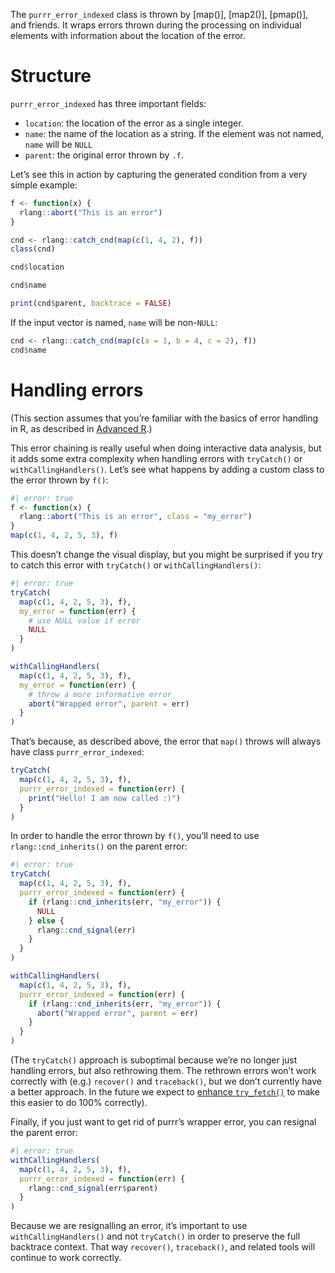 The `purrr_error_indexed` class is thrown by [map()], [map2()], [pmap()], and friends.
It wraps errors thrown during the processing on individual elements with information about the location of the error.

# Structure

`purrr_error_indexed` has three important fields:

-   `location`: the location of the error as a single integer.
-   `name`: the name of the location as a string. If the element was not named, `name` will be `NULL`
-   `parent`: the original error thrown by `.f`.

Let's see this in action by capturing the generated condition from a very simple example:

```r
f <- function(x) {
  rlang::abort("This is an error")
} 

cnd <- rlang::catch_cnd(map(c(1, 4, 2), f))
class(cnd)

cnd$location

cnd$name

print(cnd$parent, backtrace = FALSE)
```

If the input vector is named, `name` will be non-`NULL`:

```r
cnd <- rlang::catch_cnd(map(c(a = 1, b = 4, c = 2), f))
cnd$name
```

# Handling errors

(This section assumes that you're familiar with the basics of error handling in R, as described in [Advanced R](https://adv-r.hadley.nz/conditions.html).)

This error chaining is really useful when doing interactive data analysis, but it adds some extra complexity when handling errors with `tryCatch()` or `withCallingHandlers()`.
Let's see what happens by adding a custom class to the error thrown by `f()`:

```r
#| error: true 
f <- function(x) {
  rlang::abort("This is an error", class = "my_error")
} 
map(c(1, 4, 2, 5, 3), f)
```

This doesn't change the visual display, but you might be surprised if you try to catch this error with `tryCatch()` or `withCallingHandlers()`:

```r
#| error: true
tryCatch(
  map(c(1, 4, 2, 5, 3), f),
  my_error = function(err) {
    # use NULL value if error
    NULL
  }
)

withCallingHandlers(
  map(c(1, 4, 2, 5, 3), f),
  my_error = function(err) {
    # throw a more informative error
    abort("Wrapped error", parent = err)
  }
)
```

That's because, as described above, the error that `map()` throws will always have class `purrr_error_indexed`:

```r
tryCatch(
  map(c(1, 4, 2, 5, 3), f),
  purrr_error_indexed = function(err) {
    print("Hello! I am now called :)")
  }
)
```

In order to handle the error thrown by `f()`, you'll need to use `rlang::cnd_inherits()` on the parent error:

```r
#| error: true
tryCatch(
  map(c(1, 4, 2, 5, 3), f),
  purrr_error_indexed = function(err) {
    if (rlang::cnd_inherits(err, "my_error")) {
      NULL
    } else {
      rlang::cnd_signal(err)
    }
  }
)

withCallingHandlers(
  map(c(1, 4, 2, 5, 3), f),
  purrr_error_indexed = function(err) {
    if (rlang::cnd_inherits(err, "my_error")) {
      abort("Wrapped error", parent = err)
    }
  }
)
```

(The `tryCatch()` approach is suboptimal because we're no longer just handling errors, but also rethrowing them.
The rethrown errors won't work correctly with (e.g.) `recover()` and `traceback()`, but we don't currently have a better approach.
In the future we expect to [enhance `try_fetch()`](https://github.com/r-lib/rlang/issues/1534) to make this easier to do 100% correctly).

Finally, if you just want to get rid of purrr's wrapper error, you can resignal the parent error:

```r
#| error: true
withCallingHandlers(
  map(c(1, 4, 2, 5, 3), f),
  purrr_error_indexed = function(err) {
    rlang::cnd_signal(err$parent)
  }
)
```

Because we are resignalling an error, it's important to use `withCallingHandlers()` and not `tryCatch()` in order to preserve the full backtrace context.
That way `recover()`, `traceback()`, and related tools will continue to work correctly.
